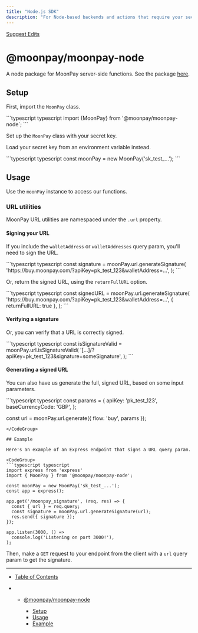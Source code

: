 ```yaml
---
title: "Node.js SDK"
description: "For Node-based backends and actions that require your secret key"
---
```


[Suggest Edits](/edit/off-ramp-node-sdk)

# @moonpay/moonpay-node

A node package for MoonPay server-side functions. See the package [here](https://www.npmjs.com/package/@moonpay/moonpay-node?activeTab=code).

## Setup

First, import the `MoonPay` class.

<CodeGroup>
  ```typescript typescript import {MoonPay} from '@moonpay/moonpay-node`; ```
</CodeGroup>

Set up the `MoonPay` class with your secret key.

<Warning>Load your secret key from an environment variable instead.</Warning>

<CodeGroup>
  ```typescript typescript const moonPay = new MoonPay('sk_test_...'); ```
</CodeGroup>

## Usage

Use the `moonPay` instance to access our functions.

### URL utilities

MoonPay URL utilities are namespaced under the `.url` property.

#### Signing your URL

If you include the `walletAddress` or `walletAddresses` query param, you'll need to sign the URL.

<CodeGroup>
  ```typescript typescript const signature = moonPay.url.generateSignature(
  'https://buy.moonpay.com/?apiKey=pk_test_123&walletAddress=...', ); ```
</CodeGroup>

Or, return the signed URL, using the `returnFullURL` option.

<CodeGroup>
  ```typescript typescript
  const signedURL = moonPay.url.generateSignature(
    'https://buy.moonpay.com/?apiKey=pk_test_123&walletAddress=...',
    { returnFullURL: true },
  );
  ```
</CodeGroup>

#### Verifying a signature

Or, you can verify that a URL is correctly signed.

<CodeGroup>
  ```typescript typescript const isSignatureValid =
  moonPay.url.isSignatureValid(
  '[...]/?apiKey=pk_test_123&signature=someSignature', ); ```
</CodeGroup>

#### Generating a signed URL

You can also have us generate the full, signed URL, based on some input parameters.

<CodeGroup>
  ```typescript typescript
  const params = {
    apiKey: 'pk_test_123',
    baseCurrencyCode: 'GBP',
  };

const url = moonPay.url.generate({ flow: 'buy', params });

````
</CodeGroup>

## Example

Here's an example of an Express endpoint that signs a URL query param.

<CodeGroup>
```typescript typescript
import express from 'express'
import { MoonPay } from '@moonpay/moonpay-node';

const moonPay = new MoonPay('sk_test_...');
const app = express();

app.get('/moonpay_signature', (req, res) => {
  const { url } = req.query;
  const signature = moonPay.url.generateSignature(url);
  res.send({ signature });
});

app.listen(3000, () =>
  console.log('Listening on port 3000!'),
);
````

</CodeGroup>

Then, make a `GET` request to your endpoint from the client with a `url` query param to get the signature.

---

- [Table of Contents](#)

- - [@moonpay/moonpay-node](#moonpaymoonpay-node)

    - [Setup](#setup)
    - [Usage](#usage)
    - [Example](#example)
